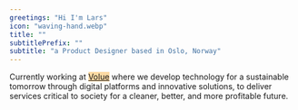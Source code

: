 ```yaml
---
greetings: "Hi I'm Lars"
icon: "waving-hand.webp"
title: ""
subtitlePrefix: ""
subtitle: "a Product Designer based in Oslo, Norway"
---
```


Currently working at <span style="background-color:#fdd9a3"><a href="https://www.volue.com/">Volue</a></span> where we develop technology for a sustainable tomorrow through digital platforms and innovative solutions, to deliver services critical to society for a cleaner, better, and more profitable future.
